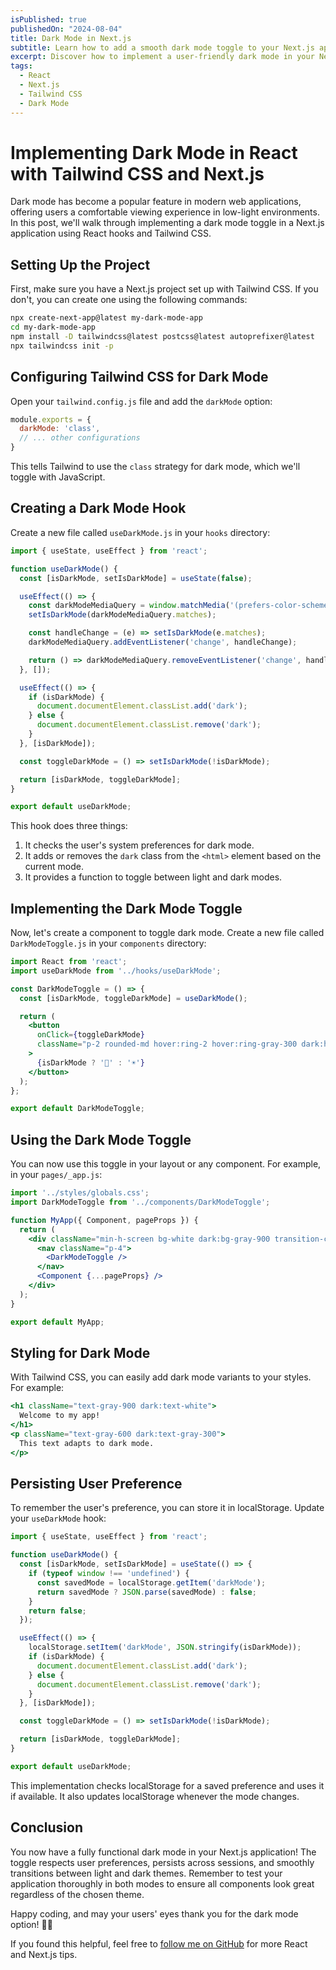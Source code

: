```yaml
---
isPublished: true
publishedOn: "2024-08-04"
title: Dark Mode in Next.js
subtitle: Learn how to add a smooth dark mode toggle to your Next.js app
excerpt: Discover how to implement a user-friendly dark mode in your Next.js application using React hooks and Tailwind CSS, with persistent user preferences.
tags:
  - React
  - Next.js
  - Tailwind CSS
  - Dark Mode
---
```


# Implementing Dark Mode in React with Tailwind CSS and Next.js

Dark mode has become a popular feature in modern web applications, offering users a comfortable viewing experience in low-light environments. 
In this post, we'll walk through implementing a dark mode toggle in a Next.js application using React hooks and Tailwind CSS.

## Setting Up the Project

First, make sure you have a Next.js project set up with Tailwind CSS. If you don't, you can create one using the following commands:

```bash
npx create-next-app@latest my-dark-mode-app
cd my-dark-mode-app
npm install -D tailwindcss@latest postcss@latest autoprefixer@latest
npx tailwindcss init -p
```

## Configuring Tailwind CSS for Dark Mode

Open your `tailwind.config.js` file and add the `darkMode` option:

```javascript
module.exports = {
  darkMode: 'class',
  // ... other configurations
}
```

This tells Tailwind to use the `class` strategy for dark mode, which we'll toggle with JavaScript.

## Creating a Dark Mode Hook

Create a new file called `useDarkMode.js` in your `hooks` directory:

```javascript
import { useState, useEffect } from 'react';

function useDarkMode() {
  const [isDarkMode, setIsDarkMode] = useState(false);

  useEffect(() => {
    const darkModeMediaQuery = window.matchMedia('(prefers-color-scheme: dark)');
    setIsDarkMode(darkModeMediaQuery.matches);

    const handleChange = (e) => setIsDarkMode(e.matches);
    darkModeMediaQuery.addEventListener('change', handleChange);

    return () => darkModeMediaQuery.removeEventListener('change', handleChange);
  }, []);

  useEffect(() => {
    if (isDarkMode) {
      document.documentElement.classList.add('dark');
    } else {
      document.documentElement.classList.remove('dark');
    }
  }, [isDarkMode]);

  const toggleDarkMode = () => setIsDarkMode(!isDarkMode);

  return [isDarkMode, toggleDarkMode];
}

export default useDarkMode;
```

This hook does three things:
1. It checks the user's system preferences for dark mode.
2. It adds or removes the `dark` class from the `<html>` element based on the current mode.
3. It provides a function to toggle between light and dark modes.

## Implementing the Dark Mode Toggle

Now, let's create a component to toggle dark mode. Create a new file called `DarkModeToggle.js` in your `components` directory:

```jsx
import React from 'react';
import useDarkMode from '../hooks/useDarkMode';

const DarkModeToggle = () => {
  const [isDarkMode, toggleDarkMode] = useDarkMode();

  return (
    <button
      onClick={toggleDarkMode}
      className="p-2 rounded-md hover:ring-2 hover:ring-gray-300 dark:hover:ring-gray-700"
    >
      {isDarkMode ? '🌙' : '☀️'}
    </button>
  );
};

export default DarkModeToggle;
```

## Using the Dark Mode Toggle

You can now use this toggle in your layout or any component. For example, in your `pages/_app.js`:

```jsx
import '../styles/globals.css';
import DarkModeToggle from '../components/DarkModeToggle';

function MyApp({ Component, pageProps }) {
  return (
    <div className="min-h-screen bg-white dark:bg-gray-900 transition-colors duration-300">
      <nav className="p-4">
        <DarkModeToggle />
      </nav>
      <Component {...pageProps} />
    </div>
  );
}

export default MyApp;
```

## Styling for Dark Mode

With Tailwind CSS, you can easily add dark mode variants to your styles. For example:

```jsx
<h1 className="text-gray-900 dark:text-white">
  Welcome to my app!
</h1>
<p className="text-gray-600 dark:text-gray-300">
  This text adapts to dark mode.
</p>
```

## Persisting User Preference

To remember the user's preference, you can store it in localStorage. Update your `useDarkMode` hook:

```javascript
import { useState, useEffect } from 'react';

function useDarkMode() {
  const [isDarkMode, setIsDarkMode] = useState(() => {
    if (typeof window !== 'undefined') {
      const savedMode = localStorage.getItem('darkMode');
      return savedMode ? JSON.parse(savedMode) : false;
    }
    return false;
  });

  useEffect(() => {
    localStorage.setItem('darkMode', JSON.stringify(isDarkMode));
    if (isDarkMode) {
      document.documentElement.classList.add('dark');
    } else {
      document.documentElement.classList.remove('dark');
    }
  }, [isDarkMode]);

  const toggleDarkMode = () => setIsDarkMode(!isDarkMode);

  return [isDarkMode, toggleDarkMode];
}

export default useDarkMode;
```

This implementation checks localStorage for a saved preference and uses it if available. It also updates localStorage whenever the mode changes.

## Conclusion

You now have a fully functional dark mode in your Next.js application! The toggle respects user preferences, persists across sessions, and smoothly transitions between light and dark themes. Remember to test your application thoroughly in both modes to ensure all components look great regardless of the chosen theme.

Happy coding, and may your users' eyes thank you for the dark mode option! 🌙✨

If you found this helpful, feel free to [follow me on GitHub](https://github.com/yourusername) for more React and Next.js tips.
